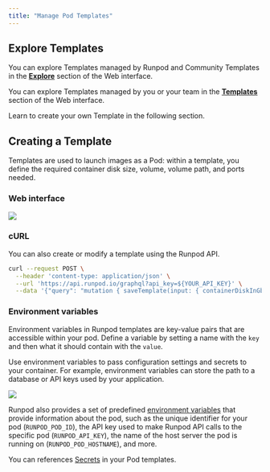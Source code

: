 ```yaml
---
title: "Manage Pod Templates"
---
```


## Explore Templates

You can explore Templates managed by Runpod and Community Templates in the **[Explore](https://www.console.runpod.io/explore)** section of the Web interface.

You can explore Templates managed by you or your team in the **[Templates](https://www.console.runpod.io/user/templates)** section of the Web interface.

Learn to create your own Template in the following section.

## Creating a Template

Templates are used to launch images as a Pod: within a template, you define the required container disk size, volume, volume path, and ports needed.

### Web interface

<Frame caption="">
  <img src="/images/bb5f3a75-8418b2b-image-c1402cbb80aedf75f02c7eb9159ead1b.png" />
</Frame>

### cURL

You can also create or modify a template using the Runpod API.

```sh
curl --request POST \
  --header 'content-type: application/json' \
  --url 'https://api.runpod.io/graphql?api_key=${YOUR_API_KEY}' \
  --data '{"query": "mutation { saveTemplate(input: { containerDiskInGb: 5, dockerArgs: \"sleep infinity\", env: [ { key: \"key1\", value: \"value1\" }, { key: \"key2\", value: \"value2\" } ], imageName: \"ubuntu:latest\", name: \"Generated Template\", ports: \"8888/http,22/tcp\", readme: \"## Hello, World!\", volumeInGb: 15, volumeMountPath: \"/workspace\" }) { containerDiskInGb dockerArgs env { key value } id imageName name ports readme volumeInGb volumeMountPath } }"}'
```

### Environment variables

Environment variables in Runpod templates are key-value pairs that are accessible within your pod. Define a variable by setting a name with the `key` and then what it should contain with the `value`.

Use environment variables to pass configuration settings and secrets to your container. For example, environment variables can store the path to a database or API keys used by your application.

<Frame caption="">
  <img src="/images/0f78b378-b7670dd-image-21c924ef5c5c98aff2a8e7ff87f21f39.png" />
</Frame>

Runpod also provides a set of predefined [environment variables](/pods/references/environment-variables) that provide information about the pod, such as the unique identifier for your pod (`RUNPOD_POD_ID`), the API key used to make Runpod API calls to the specific pod (`RUNPOD_API_KEY`), the name of the host server the pod is running on (`RUNPOD_POD_HOSTNAME`), and more.

You can references [Secrets](/pods/templates/secrets) in your Pod templates.
